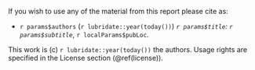 If you wish to use any of the material from this report please cite as:

  * `r params$authors` (`r lubridate::year(today())`) _`r params$title`: `r params$subtitle`_, `r localParams$pubLoc`.

This work is (c) `r lubridate::year(today())` the authors. Usage rights are specified in the License section (\@ref(license)).
